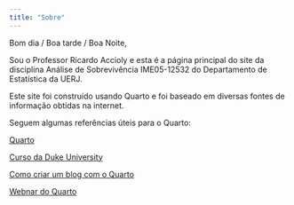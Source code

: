 ```yaml
---
title: "Sobre"
---
```


Bom dia / Boa tarde / Boa Noite,

Sou o Professor Ricardo Accioly e esta é a página principal do site da disciplina Análise de Sobrevivência IME05-12532 do Departamento de Estatística da UERJ.

Este site foi construído usando Quarto e foi baseado em diversas fontes de informação obtidas na internet.

Seguem algumas referências úteis para o Quarto:

[Quarto](https://quarto.org/ "Quarto")

[Curso da Duke University](https://sta210-s22.github.io/website/ "STA210")

[Como criar um blog com o Quarto](https://beamilz.com/posts/2022-06-05-creating-a-blog-with-quarto/en/index.html "Blog")

[Webnar do Quarto](https://www.youtube.com/watch?v=yvi5uXQMvu4materials/1-welcome-to-quarto/slides/welcome-to-quarto.html#/title-slide "Webnar")
